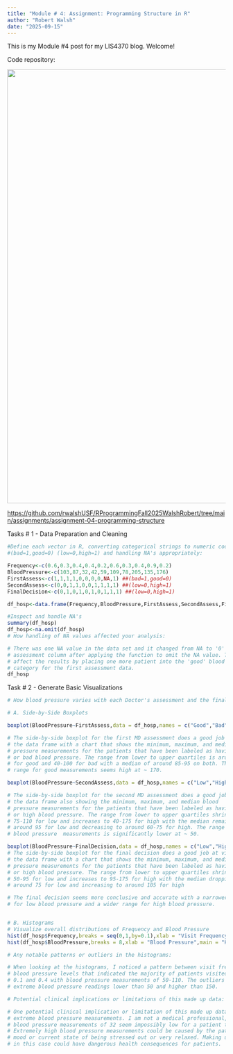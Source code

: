 ```yaml
---
title: "Module # 4: Assignment: Programming Structure in R"
author: "Robert Walsh"
date: "2025-09-15"
---
```


This is my Module #4 post for my LIS4370 blog. Welcome!

Code repository:

![](images/mod4git.png){width="1000"}

<https://github.com/rwalshUSF/RProgrammingFall2025WalshRobert/tree/main/assignments/assignment-04-programming-structure>

Tasks \# 1 - Data Preparation and Cleaning

```r
#Define each vector in R, converting categorical strings to numeric codes
#(bad=1,good=0) (low=0,high=1) and handling NA's appropriately:

Frequency<-c(0.6,0.3,0.4,0.4,0.2,0.6,0.3,0.4,0.9,0.2)
BloodPressure<-c(103,87,32,42,59,109,78,205,135,176)
FirstAssess<-c(1,1,1,1,0,0,0,0,NA,1) ##(bad=1,good=0)
SecondAssess<-c(0,0,1,1,0,0,1,1,1,1) ##(low=0,high=1)
FinalDecision<-c(0,1,0,1,0,1,0,1,1,1) ##(low=0,high=1)

df_hosp<-data.frame(Frequency,BloodPressure,FirstAssess,SecondAssess,FinalDecision,stringsAsFactors = FALSE)

#Inspect and handle NA's
summary(df_hosp)
df_hosp<-na.omit(df_hosp)
# How handling of NA values affected your analysis:

# There was one NA value in the data set and it changed from NA to '0' in the first
# assessment column after applying the function to omit the NA value. This would
# affect the results by placing one more patient into the 'good' blood pressure
# category for the first assessment data.
df_hosp
```

Task \# 2 - Generate Basic Visualizations

```r
# How blood pressure varies with each Doctor's assessment and the final decision:

# A. Side-by-Side Boxplots

boxplot(BloodPressure~FirstAssess,data = df_hosp,names = c("Good","Bad"),ylab = "Blood Pressure",main = "BP by First MD Assessment")

# The side-by-side boxplot for the first MD assessment does a good job at visualizing
# the data frame with a chart that shows the minimum, maximum, and median blood
# pressure measurements for the patients that have been labeled as having good
# or bad blood pressure. The range from lower to upper quartiles is around 75-155
# for good and 40-100 for bad with a median of around 85-95 on both. The overall
# range for good measurements seems high at ~ 170.

boxplot(BloodPressure~SecondAssess,data = df_hosp,names = c("Low","High"),ylab = "Blood Pressure",main = "BP by Second MD Assessment")

# The side-by-side boxplot for the second MD assessment does a good job at visualizing
# the data frame also showing the minimum, maximum, and median blood
# pressure measurements for the patients that have been labeled as having low
# or high blood pressure. The range from lower to upper quartiles shrinks to around
# 75-110 for low and increases to 40-175 for high with the median remaining at
# around 95 for low and decreasing to around 60-75 for high. The range for low
# blood pressure  measurements is significantly lower at ~ 50.

boxplot(BloodPressure~FinalDecision,data = df_hosp,names = c("Low","High"),ylab = "Blood Pressure",main = "BP by Final Decision")
# The side-by-side boxplot for the final decision does a good job at visualizing
# the data frame with a chart that shows the minimum, maximum, and median blood
# pressure measurements for the patients that have been labeled as having low
# or high blood pressure. The range from lower to upper quartiles shrinks to around
# 50-95 for low and increases to 95-175 for high with the median dropping to
# around 75 for low and increasing to around 105 for high

# The final decision seems more conclusive and accurate with a narrower range
# for low blood pressure and a wider range for high blood pressure.


# B. Histograms
# Visualize overall distributions of Frequency and Blood Pressure
hist(df_hosp$Frequency,breaks = seq(0,1,by=0.1),xlab = "Visit Frequency",main = "Histogram of Visit Frequency")
hist(df_hosp$BloodPressure,breaks = 8,xlab = "Blood Pressure",main = "Histogram of Blood Pressure")

# Any notable patterns or outliers in the histograms:

# When looking at the histograms, I noticed a pattern between visit frequency and
# blood pressure levels that indicated the majority of patients visited between
# 0.1 and 0.4 with blood pressure measurements of 50-110. The outliers seem to be
# extreme blood pressure readings lower than 50 and higher than 150.

# Potential clinical implications or limitations of this made up data:

# One potential clinical implication or limitation of this made up data could be
# extreme blood pressure measurements. I am not a medical professional, however
# blood pressure measurements of 32 seem impossibly low for a patient to be alive.
# Extremely high blood pressure measurements could be caused by the patients
# mood or current state of being stressed out or very relaxed. Making up data
# in this case could have dangerous health consequences for patients.
```
